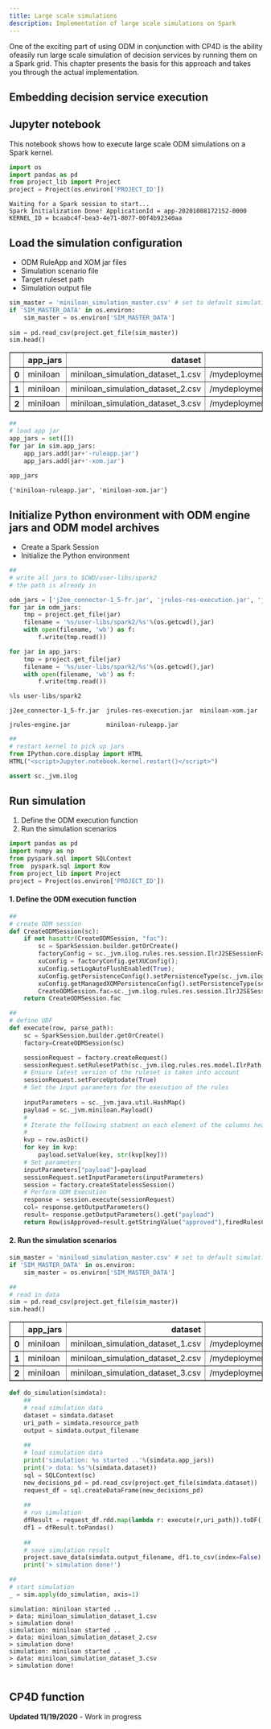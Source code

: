---
title: Large scale simulations
description: Implementation of large scale simulations on Spark
---

One of the exciting part of using ODM in conjunction with CP4D is the ability ofeasily run large scale simulation of decision services by running them on a Spark grid. This chapter presents the basis for this approach and takes you through the actual implementation.

## Embedding decision service execution

## Jupyter notebook

This notebook shows how to execute large scale ODM simulations on a Spark kernel.


```python
import os
import pandas as pd
from project_lib import Project
project = Project(os.environ['PROJECT_ID'])
```

    Waiting for a Spark session to start...
    Spark Initialization Done! ApplicationId = app-20201008172152-0000
    KERNEL_ID = bcaabc4f-bea3-4e71-8077-00f4b92340aa


## Load the simulation configuration
* ODM RuleApp and XOM jar files
* Simulation scenario file
* Target ruleset path
* Simulation output file


```python
sim_master = 'miniloan_simulation_master.csv' # set to default simulation master file
if 'SIM_MASTER_DATA' in os.environ:
    sim_master = os.environ['SIM_MASTER_DATA']
    
sim = pd.read_csv(project.get_file(sim_master))
sim.head()
```




<div>
<style scoped>
    .dataframe tbody tr th:only-of-type {
        vertical-align: middle;
    }

    .dataframe tbody tr th {
        vertical-align: top;
    }

    .dataframe thead th {
        text-align: right;
    }
</style>
<table border="1" class="dataframe">
  <thead>
    <tr style="text-align: right;">
      <th></th>
      <th>app_jars</th>
      <th>dataset</th>
      <th>resource_path</th>
      <th>output_filename</th>
    </tr>
  </thead>
  <tbody>
    <tr>
      <th>0</th>
      <td>miniloan</td>
      <td>miniloan_simulation_dataset_1.csv</td>
      <td>/mydeployment/Miniloan_ServiceRuleset</td>
      <td>miniloan_simulation_result_1.csv</td>
    </tr>
    <tr>
      <th>1</th>
      <td>miniloan</td>
      <td>miniloan_simulation_dataset_2.csv</td>
      <td>/mydeployment/Miniloan_ServiceRuleset</td>
      <td>miniloan_simulation_result_2.csv</td>
    </tr>
    <tr>
      <th>2</th>
      <td>miniloan</td>
      <td>miniloan_simulation_dataset_3.csv</td>
      <td>/mydeployment/Miniloan_ServiceRuleset</td>
      <td>miniloan_simulation_result_3.csv</td>
    </tr>
  </tbody>
</table>
</div>




```python
##
# load app jar
app_jars = set([])
for jar in sim.app_jars:
    app_jars.add(jar+'-ruleapp.jar')
    app_jars.add(jar+'-xom.jar')
    
app_jars
```




    {'miniloan-ruleapp.jar', 'miniloan-xom.jar'}



## Initialize Python environment with ODM engine jars and ODM model archives

   * Create a Spark Session
   * Initialize the Python environment


```python
##
# write all jars to $CWD/user-libs/spark2
# the path is already in 

odm_jars = ['j2ee_connector-1_5-fr.jar', 'jrules-res-execution.jar', 'jrules-engine.jar']
for jar in odm_jars:
    tmp = project.get_file(jar)
    filename = '%s/user-libs/spark2/%s'%(os.getcwd(),jar)
    with open(filename, 'wb') as f:
        f.write(tmp.read())

for jar in app_jars:
    tmp = project.get_file(jar)
    filename = '%s/user-libs/spark2/%s'%(os.getcwd(),jar)
    with open(filename, 'wb') as f:
        f.write(tmp.read())

%ls user-libs/spark2
```

    j2ee_connector-1_5-fr.jar  jrules-res-execution.jar  miniloan-xom.jar
    jrules-engine.jar          miniloan-ruleapp.jar



```python
##
# restart kernel to pick up jars
from IPython.core.display import HTML
HTML("<script>Jupyter.notebook.kernel.restart()</script>")
```




<script>Jupyter.notebook.kernel.restart()</script>




```python
assert sc._jvm.ilog
```

## Run simulation
1. Define the ODM execution function
2. Run the simulation scenarios


```python
import pandas as pd
import numpy as np
from pyspark.sql import SQLContext
from  pyspark.sql import Row
from project_lib import Project
project = Project(os.environ['PROJECT_ID'])
```

#### 1. Define the ODM execution function


```python
##
# create ODM session
def CreateODMSession(sc):
    if not hasattr(CreateODMSession, "fac"):
        sc = SparkSession.builder.getOrCreate()
        factoryConfig = sc._jvm.ilog.rules.res.session.IlrJ2SESessionFactory.createDefaultConfig()
        xuConfig = factoryConfig.getXUConfig();
        xuConfig.setLogAutoFlushEnabled(True);
        xuConfig.getPersistenceConfig().setPersistenceType(sc._jvm.ilog.rules.res.session.config.IlrPersistenceType.MEMORY);
        xuConfig.getManagedXOMPersistenceConfig().setPersistenceType(sc._jvm.ilog.rules.res.session.config.IlrPersistenceType.MEMORY);
        CreateODMSession.fac=sc._jvm.ilog.rules.res.session.IlrJ2SESessionFactory(factoryConfig)    
    return CreateODMSession.fac

##
# define UDF
def execute(row, parse_path):
    sc = SparkSession.builder.getOrCreate()
    factory=CreateODMSession(sc)

    sessionRequest = factory.createRequest()
    sessionRequest.setRulesetPath(sc._jvm.ilog.rules.res.model.IlrPath.parsePath(parse_path))
    # Ensure latest version of the ruleset is taken into account
    sessionRequest.setForceUptodate(True)
    # Set the input parameters for the execution of the rules
    
    inputParameters = sc._jvm.java.util.HashMap()
    payload = sc._jvm.miniloan.Payload()
    #
    # Iterate the following statment on each element of the columns header and the row
    #
    kvp = row.asDict()
    for key in kvp:  
        payload.setValue(key, str(kvp[key]))
    # Set parameters
    inputParameters["payload"]=payload
    sessionRequest.setInputParameters(inputParameters)
    session = factory.createStatelessSession()
    # Perform ODM Execution 
    response = session.execute(sessionRequest)
    col= response.getOutputParameters()
    result= response.getOutputParameters().get("payload")
    return Row(isApproved=result.getStringValue("approved"),firedRulesCount=col['ilog.rules.firedRulesCount'])
```

#### 2. Run the simulation scenarios


```python
sim_master = 'miniload_simulation_master.csv' # set to default simulation master file
if 'SIM_MASTER_DATA' in os.environ:
    sim_master = os.environ['SIM_MASTER_DATA']
```


```python
##
# read in data
sim = pd.read_csv(project.get_file(sim_master))
sim.head()
```




<div>
<style scoped>
    .dataframe tbody tr th:only-of-type {
        vertical-align: middle;
    }

    .dataframe tbody tr th {
        vertical-align: top;
    }

    .dataframe thead th {
        text-align: right;
    }
</style>
<table border="1" class="dataframe">
  <thead>
    <tr style="text-align: right;">
      <th></th>
      <th>app_jars</th>
      <th>dataset</th>
      <th>resource_path</th>
      <th>output_filename</th>
    </tr>
  </thead>
  <tbody>
    <tr>
      <th>0</th>
      <td>miniloan</td>
      <td>miniloan_simulation_dataset_1.csv</td>
      <td>/mydeployment/Miniloan_ServiceRuleset</td>
      <td>miniloan_simulation_result_1.csv</td>
    </tr>
    <tr>
      <th>1</th>
      <td>miniloan</td>
      <td>miniloan_simulation_dataset_2.csv</td>
      <td>/mydeployment/Miniloan_ServiceRuleset</td>
      <td>miniloan_simulation_result_2.csv</td>
    </tr>
    <tr>
      <th>2</th>
      <td>miniloan</td>
      <td>miniloan_simulation_dataset_3.csv</td>
      <td>/mydeployment/Miniloan_ServiceRuleset</td>
      <td>miniloan_simulation_result_3.csv</td>
    </tr>
  </tbody>
</table>
</div>




```python
def do_simulation(simdata):
    ##
    # read simulation data
    dataset = simdata.dataset
    uri_path = simdata.resource_path
    output = simdata.output_filename
    
    ##
    # load simulation data
    print('simulation: %s started ..'%(simdata.app_jars))
    print('> data: %s'%(simdata.dataset))
    sql = SQLContext(sc)
    new_decisions_pd = pd.read_csv(project.get_file(simdata.dataset))
    request_df = sql.createDataFrame(new_decisions_pd)
    
    ##
    # run simulation
    dfResult = request_df.rdd.map(lambda r: execute(r,uri_path)).toDF()
    df1 = dfResult.toPandas()
    
    ##
    # save simulation result
    project.save_data(simdata.output_filename, df1.to_csv(index=False),overwrite=True)
    print('> simulation done!')

##
# start simulation
_ = sim.apply(do_simulation, axis=1)
```

    simulation: miniloan started ..
    > data: miniloan_simulation_dataset_1.csv
    > simulation done!
    simulation: miniloan started ..
    > data: miniloan_simulation_dataset_2.csv
    > simulation done!
    simulation: miniloan started ..
    > data: miniloan_simulation_dataset_3.csv
    > simulation done!



```python

```


## CP4D function

<InlineNotification kind="warning">
<strong>Updated 11/19/2020</strong> - Work in progress
</InlineNotification>


